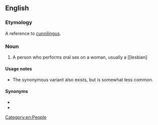 {{also|carpetmuncher}}
==English==

===Etymology===
A reference to [[cunnilingus]].

===Noun===
{{en-noun}}

# {{lb|en|vulgar|offensive}} A person who performs oral sex on a woman, usually a [[lesbian]

====Usage notes====
* The synonymous variant {{m|en|rug muncher}} also exists, but is somewhat less common.

====Synonyms====
* {{l|en|cunnilinguist}}
* {{l|en|muff-diver}}

[[Category:en:People]]